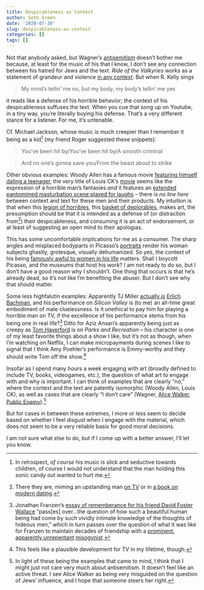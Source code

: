 ```yaml
---
title: Despicableness as Context
author: Seth Green
date: '2020-07-30'
slug: despicableness-as-context
categories: []
tags: []
---
```


Not that anybody asked, but Wagner's [antisemitism](https://en.wikipedia.org/wiki/Das_Judenthum_in_der_Musik) doesn't bother me because, at least for the music of his that I know, I don't see any connection between his hatred for Jews and the text. _Ride of the Valkyries_ works as a statement of grandeur and violence [in any context](https://www.youtube.com/watch?v=30QzJKCUekQ). But when R. Kelly sings

> My mind's tellin' me no, but my body, my body's tellin' me yes

it reads like a defense of his horrible behavior; the context of his despicableness suffuses the text. When you cue that song up on Youtube, in a tiny way, you're literally buying his defense. That's a very different stance for a listener. For me, it's untenable.

Cf. Michael Jackson, whose music is much creepier than I remember it being as a kid[^mj] (my friend Roger suggested these snippets):

> You've been hit by/You've been hit by/A smooth criminal

> And no one's gonna save you/From the beast about to strike

Other obvious examples: Woody Allen has a famous movie [featuring himself dating a teenager](https://nexttribe.com/woody-allens-manhattan/), the very title of Louis CK's [movie](https://en.wikipedia.org/wiki/I_Love_You,_Daddy) seems like the expression of a horrible man's fantasies _and_ it features an [extended pantomimed masturbation scene played for laughs](https://www.vulture.com/2017/11/the-uncomfortable-masturbation-scene-in-louis-c-k-s-movie.html) -- there is _no line here_ between context and text for these men and their products. My intuition is that when this [legion of horribles](https://www.goodreads.com/quotes/328033-a-legion-of-horribles-hundreds-in-number-half-naked-or), this [basket of deplorables](https://en.wikipedia.org/wiki/Basket_of_deplorables), makes art, the presumption should be that it is intended as a defense of (or distraction from[^cosby]) their despicableness, and consuming it is an act of endorsement, or at least of suggesting an open mind to their apologias. 

This has some uncomfortable implications for me as a consumer. The sharp angles and misplaced bodyparts in Picasso's [portraits](https://www.anothermag.com/art-photography/8799/the-women-behind-the-work-picasso-and-his-muses) render his woman subjects ghastly, grotesque, visually dehumanized. So yes, the context of his being [famously awful to women in his life](https://www.theparisreview.org/blog/2017/11/09/how-picasso-bled-the-women-in-his-life-for-art/) matters. Shall I boycott Picasso, and the museums that host his work? I am not ready to do so, but I don't have a good reason why I shouldn't. One thing that occurs is that he's already dead, so it's not like I'm benefiting the abuser. But I don't see why that should matter.

Some less highfalutin examples: Apparently TJ Miller [actually _is_](https://en.wikipedia.org/wiki/T.J._Miller#Legal_issues_and_controversies)  [Erlich Bachman](https://silicon-valley.fandom.com/wiki/Erlich_Bachman), and his performance on _Silicon Valley_ is (to me) an all-time great embodiment of male cluelessness. Is it unethical to pay him for playing a horrible man on TV, if the excellence of his performance stems from his being one in real life?[^franzen] Ditto for Aziz Ansari's apparently being just as creepy as [Tom Haverford](https://en.wikipedia.org/wiki/Tom_Haverford) is on _Parks and Recreation_ -- his character is one of my least favorite things about a show I like, but it's not as though, when I'm watching on Netflix, I can make micropayments during scenes I like to signal that I think Amy Poehler's performance is Emmy-worthy and they should write Tom off the show.[^micropayments]

Insofar as I spend many hours a week engaging with art (broadly defined to include TV, books, videogames, etc.), the question of what art to engage with and why is important. I can think of examples that are clearly "no," where the context and the text are patently isomorphic (Woody Allen, Louis CK), as well as cases that are clearly "I don't care" (Wagner, [Alice Walker](https://en.wikipedia.org/wiki/Alice_Walker#Accusations_of_antisemitism), [Public Enemy](https://genius.com/14074)).[^pe] 

But for cases in between these extremes, I more or less seem to decide based on whether I feel disgust when I engage with the material, which does not seem to be a very reliable basis for good moral decisions.  

I am not sure what else to do, but if I come up with a better answer, I'll let you know. 

[^mj]: In retrospect, _of course_ his music is slick and seductive towards children, of course I would not understand that the man holding this sonic candy out wanted to hurt me.

[^cosby]: There they are, miming an upstanding man [on TV](https://en.wikipedia.org/wiki/The_Cosby_Show) or in [a book on modern dating](https://www.nytimes.com/2015/07/07/books/review-aziz-ansaris-modern-romance-explores-dating-in-the-digital-age.html). 

[^franzen]: Jonathan Franzen's [essay of rememberance for his friend David Foster Wallace](https://www.newyorker.com/magazine/2011/04/18/farther-away-jonathan-franzen) "pass[es] over...the question of how such a beautiful human being had come by such vividly intimate knowledge of the thoughts of hideous men," which in turn passes over the question of what it was like for Franzen to maintain decades of friendship with a [prominent](https://www.nytimes.com/2020/02/11/books/review/in-the-land-of-men-adrienne-miller.html), [apparently unrepentant](https://lareviewofbooks.org/article/david-foster-wallace-in-the-metoo-era-a-conversation-with-clare-hayes-brady/) [misogynist](https://lareviewofbooks.org/article/on-outgrowing-david-foster-wallace]).

[^micropayments]: This feels like a plausible development for TV in my lifetime, though.

[^pe]: In light of these being the examples that came to mind, I think that I might just not care very much about antisemitism. It doesn't feel like an active threat. I see Alice Walker as being very misguided on the question of Jews' influence, and I hope that someone steers her right.